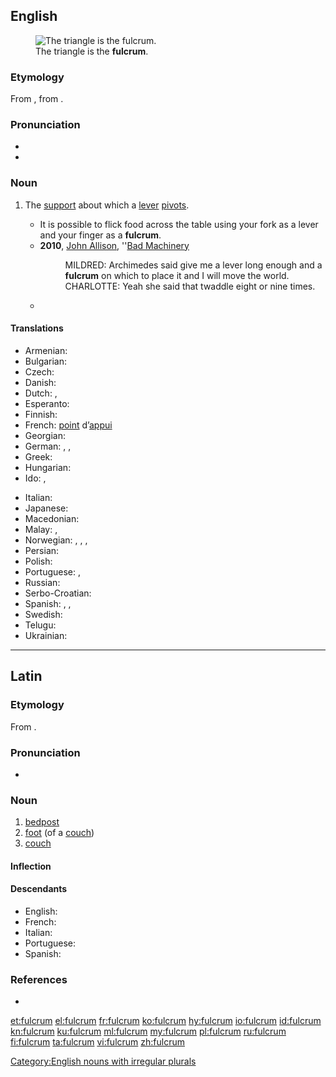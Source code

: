 {{also|Fulcrum}}
==English==
{{was wotd|2011|September|7}}
{{wikipedia}}
[[File:LeverFirstClass.png|thumb|right|The triangle is the '''fulcrum'''.]]

===Etymology===
From {{etyl|la|en}} {{m|la|fulcrum||bedpost, foot of a couch}}, from {{m|la|fulciō||prop up, support}}.

===Pronunciation===
* {{IPA|/ˈfʌlk.rəm/UK also /ˈfʊlk.rəm/|lang=en}}
* {{audio|en-us-fulcrum.ogg|Audio (US)|lang=en}}

===Noun===
{{en-noun|s|fulcra}}

# {{label|en|mechanics}} The [[support]] about which a [[lever]] [[pivot]]s.
#* It is possible to flick food across the table using your fork as a lever and your finger as a '''fulcrum'''.
#* '''2010''', [[w:John Allison (artist)|John Allison]], ''[http://scarygoround.com/?date=20100126 Bad Machinery]
#*: MILDRED: Archimedes said give me a lever long enough and a '''fulcrum''' on which to place it and I will move the world.
#*: CHARLOTTE: Yeah she said that twaddle eight or nine times.
#* {{quote-magazine|date=2012-03
|author={{w|Henry Petroski}}
|title=Opening Doors
|volume=100|issue=2|page=112-3
|magazine=[[w:American Scientist|American Scientist]]
|url=http://www.americanscientist.org/issues/pub/opening-doors
|passage=A doorknob of whatever roundish shape is effectively a continuum of levers, with the axis of the latching mechanism&mdash;known as the spindle&mdash;being the '''fulcrum''' about which the turning takes place.}}

====Translations====
{{trans-top|support about which a lever pivots}}
* Armenian: {{t+|hy|հենակետ}}
* Bulgarian: {{t|bg|опорна точка|f|sc=Cyrl}}
* Czech: {{t|cs|opěrný bod|m}}
* Danish: {{t|da|understøttelsespunkt|n}}
* Dutch: {{t+|nl|draaipunt|n}}, {{t+|nl|steunpunt|n}}
* Esperanto: {{t|eo|apogpunkto}}
* Finnish: {{t|fi|tukipiste}}
* French: [[point]] d’[[appui]] {{g|m}}
* Georgian: {{t-needed|ka}}
* German: {{t+|de|Angelpunkt|m}}, {{t|de|Drehpunkt|m}}, {{t|de|Hebelstützpunkt|m}}
* Greek: {{t+|el|υπομόχλιο|n}}
* Hungarian: {{t|hu|forgástengely}}
* Ido: {{t+|io|apog-punto}}, {{t+|io|pivoto}}
{{trans-mid}}
* Italian: {{t+|it|fulcro|m}}
* Japanese: {{t|ja|支点|tr=[[してん]], shiten}}
* Macedonian: {{t|mk|ослонец|m|tr=óslonec|sc=Cyrl}}
* Malay: {{t|ms|sangga tuas}}, {{t|ms|fulkrum}}
* Norwegian: {{t|no|dreiepunkt|n}}, {{t|no|dreiningspunkt|n}}, {{t|no|hvilepunkt|n}}, {{t|no|omdreiningspunkt|n}}
* Persian: {{t|fa|تکیه‌گاه|sc=fa-Arab}}
* Polish: {{t|pl|punkt podparcia|m}}
* Portuguese: {{t+|pt|fulcro|m}}, {{t|pt|[[ponto]] [[de]] [[apoio]]|m}}
* Russian: {{t+|ru|то́чка опо́ры}}
* Serbo-Croatian: {{t+|sh|uporište}}
* Spanish: {{t+|es|pivote|m}}, {{t|es|punto de apoyo|m}}, {{t+|es|fulcro|m}}
* Swedish: {{t|sv|rotationspunkt}}
* Telugu: {{t+|te|ఆధారము}}
* Ukrainian: {{t|uk|точка опори|f}}
{{trans-bottom}}

[[Category:English nouns with irregular plurals]]

----

==Latin==

===Etymology===
From {{m|la|fulciō}}.

===Pronunciation===
* {{a|Classical}} {{IPA|/ˈful.krum/|lang=la}}

===Noun===
{{la-noun|fulcrum||fulcrī|n|second}}

# [[bedpost]]
# [[foot]] (of a [[couch]])
# [[couch]]

====Inflection====
{{la-decl-2nd-N|fulcr}}

====Descendants====
* English: {{l|en|fulcrum}}
* French: {{l|fr|fulcrum}}
* Italian: {{l|it|fulcro}}
* Portuguese: {{l|pt|fulcro}}
* Spanish: {{l|es|fulcro}}

===References===
* {{R:L&S}}

[[et:fulcrum]]
[[el:fulcrum]]
[[fr:fulcrum]]
[[ko:fulcrum]]
[[hy:fulcrum]]
[[io:fulcrum]]
[[id:fulcrum]]
[[kn:fulcrum]]
[[ku:fulcrum]]
[[ml:fulcrum]]
[[my:fulcrum]]
[[pl:fulcrum]]
[[ru:fulcrum]]
[[fi:fulcrum]]
[[ta:fulcrum]]
[[vi:fulcrum]]
[[zh:fulcrum]]